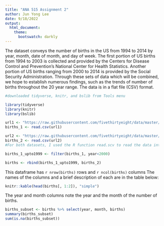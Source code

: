 ---
title: "ANA 515 Assignment 2"
author: Jun Yong Lee
date: 9/18/2022
output: 
  html_document:
    theme:
      bootswatch: darkly
---
  
The dataset conveys the number of births in the US from 1994 to 2014 by year, month, date of month, and day of week. The first portion of US births from 1994 to 2003 is collected and provided by the Centers for Disease Control and Prevention's National Center for Health Statistics. Another portion of US births ranging from 2000 to 2014 is provided by the Social Security Administration. Through these sets of data which will be combined, we hope to establish numerous findings, such as the trends of number of births throughout the 20 year range. The data is in a flat file (CSV) format.

```{r, echo = TRUE}
#downloaded tidyverse, knitr, and bslib from Tools menu
```

```{r, include = TRUE}
library(tidyverse)
library(knitr)
library(bslib)
```

```{r, include = TRUE}
url1 <- "https://raw.githubusercontent.com/fivethirtyeight/data/master/births/US_births_1994-2003_CDC_NCHS.csv"
births_1 <- read.csv(url1)
```

```{r, include = TRUE}
url2 <- "https://raw.githubusercontent.com/fivethirtyeight/data/master/births/US_births_2000-2014_SSA.csv"
births_2 <- read.csv(url2)
#For both datasets, I used the R function read.scv to read the data into R. 
```

```{r, include = TRUE}
births_1_upto1999 <- filter(births_1, year<2000)
```

```{r, include= TRUE}
births <- rbind(births_1_upto1999, births_2)
```

This dataframe has `r nrow(births)` rows and `r ncol(births)` columns The names of the columns and a brief 
description of each are in the table below:

```{r, include=TRUE}
knitr::kable(head(births[, 1:2]), "simple")
```

The year and month columns note the year and the month of the number of births.

```{r, include=TRUE}
births_subset <- births %>% select(year, month, births)
summary(births_subset)
sum(is.na(births_subset))
```